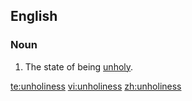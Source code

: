 ==English==
===Noun===
{{en-noun|-}}
# The state of being [[unholy]].

[[te:unholiness]]
[[vi:unholiness]]
[[zh:unholiness]]